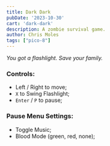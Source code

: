 ```yaml
---
title: Dark Dark
pubDate: '2023-10-30'
cart: 'dark-dark'
description: A zombie survival game.
author: Chris Moles
tags: ["pico-8"]
---
```


_You got a flashlight. Save your family._

### Controls:

- Left / Right to move;
- `X` to Swing Flashlight;
- `Enter` / `P` to pause;

### Pause Menu Settings:

- Toggle Music;
- Blood Mode (green, red, none);
